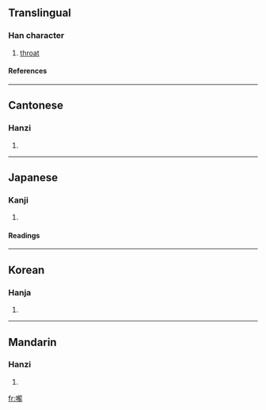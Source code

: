 {{see|咙}}

==Translingual==
===Han character===
{{Han char|rn=30|rad=口|as=16|sn=19|four=6101<sub>1</sub>|canj=口卜月心 (RYBP)}}
# [[throat]]
====References====
{{Han ref|kx=0213.230|dkj=04550|dj=0436.040|hdz=10703.110|uh=56A8|ud=22184|bh=C456|bd=50262}}
----
==Cantonese==
===Hanzi===
{{yue-hanzi|jyut=|y=lung4}}
# {{defn|Cantonese}}
----
==Japanese==
===Kanji===
{{ja-kanji|grade=|rs=口16}}
# {{defn|Japanese}} 
====Readings====
{{ja-readings|on=[[ろう]] (rō), [[る]] (ru)|kun=[[のど]] (nodo)}}
----
==Korean==
===Hanja===
{{ko-hanja|hangeul=롱|rv=rong|mr=rong}}
# {{defn|Korean}}
----
==Mandarin==
===Hanzi===
{{cmn-hanzi|sim=咙|pin=[[lóng]] ([[long2]])|wg=lung<sup>2</sup>}}
# {{defn|Mandarin}}

[[fr:嚨]]